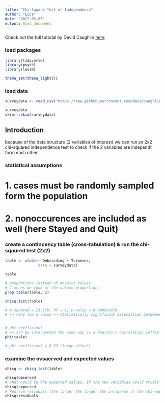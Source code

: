 ```yaml
---
title: "Chi-Square Test of Independence"
author: "Luca"
date: '2022-06-03'
output: html_document
---
```


Check out the full tutorial by David Caughlin [here](https://www.youtube.com/watch?v=yoPGwvUzjgQ&list=PLKkRkURCtPjCJOZHskCoyJCPb8wMDs2CW&index=23)


### load packages

```r
library(tidyverse)
library(psych)
library(lessR)

theme_set(theme_light())
```

### load data

```r
surveydata <- read_csv("https://raw.githubusercontent.com/davidcaughlin/R-Tutorial-Data-Files/master/ChiSquareTurnover.csv")

surveydata
skimr::skim(surveydata)
```
 
 
## Introduction

because of the data structure (2 variables of interest) we can run an 2x2 chi-squared independence test to check if the 2 variables are independt form each other.


### statistical assumptions
# 1. cases must be randomly sampled form the population
# 2. nonoccurences are included as well (here Stayed and Quit)



### create a contincency table (cross-tabulation) & run the chi-sqaured test (2x2)

```r
table <- xtabs(~ Onboarding + Turnover,
               data = surveydata)

table

# proportions instead of absolut values
# 2 means we look at the column proportions
prop.table(table, 2)

chisq.test(table)

# X-squared = 23.179, df = 1, p-value = 0.000001476
# => very low p-value => statistically significant association betweeen the two variables


# phi-coefficient
# => can be interpreted the same way as a Pearson's correlation (effect size metric)
phi(table)

# phi-coefficient = 0.59 (large effect)
```


### examine the ovsaerved and expected values

```r
chisq <- chisq.test(table)

chisq$observed
# what would be the expected values, if the two variables would truely independent of each other?
chisq$expected
# Pearson residuals (the larger the larger the influence of the chi-squared value)
chisq$residuals
```


